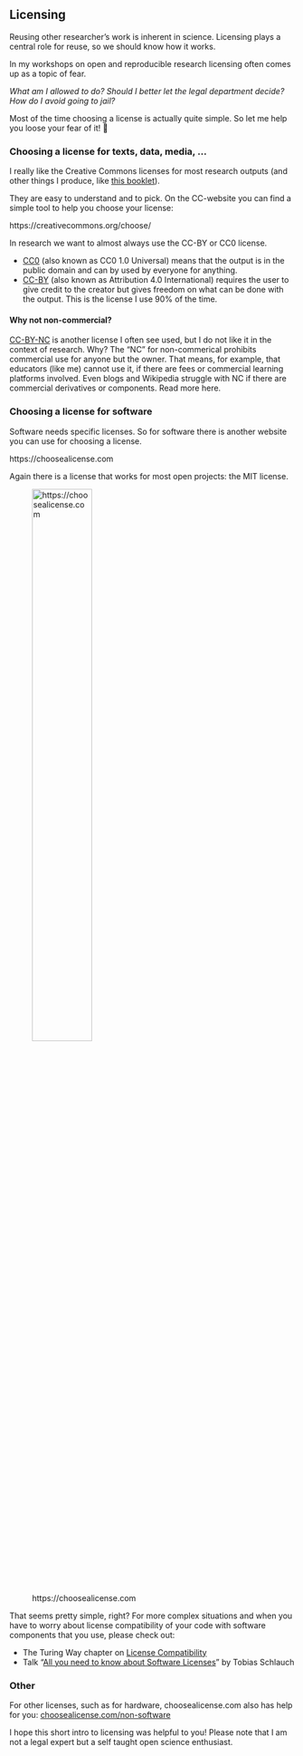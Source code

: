 ## Licensing

Reusing other researcher's work is inherent in science. Licensing plays a central role for reuse, so we should know how it works.
	
	

In my workshops on open and reproducible research licensing often comes up as a topic of fear.

*What am I allowed to do? Should I better let the legal department decide? How do I avoid going to jail?*

Most of the time choosing a license is actually quite simple. So let me help you loose your fear of it! 🤗

### Choosing a license for texts, data, media, ...

I really like the Creative Commons licenses for most research outputs (and other things I produce, like [this booklet](/license.qmd)).

They are easy to understand and to pick. On the CC-website you can find a simple tool to help you choose your license:

https://creativecommons.org/choose/

In research we want to almost always use the CC-BY or CC0 license.

- [CC0](https://creativecommons.org/publicdomain/zero/1.0/) (also known as CC0 1.0 Universal) means that the output is in the public domain and can by used by everyone for anything.
- [CC-BY](https://creativecommons.org/licenses/by/4.0/) (also known as Attribution 4.0 International) requires the user to give credit to the creator but gives freedom on what can be done with the output. This is the license I use 90% of the time.

#### Why not non-commercial?

[CC-BY-NC](https://creativecommons.org/licenses/by-nc/4.0/) is another license I often see used, but I do not like it in the context of research. Why? The "NC" for non-commerical prohibits commercial use for anyone but the owner. That means, for example, that educators (like me) cannot use it, if there are fees or commercial learning platforms involved. Even blogs and Wikipedia struggle with NC if there are commercial derivatives or components. Read more here.


### Choosing a license for software

Software needs specific licenses. So for software there is another website you can use for choosing a license.

https://choosealicense.com

Again there is a license that works for most open projects: the MIT license.

::: captioned-image-container
![https://choosealicense.com](images/mit-license.png){width=50% fig-alt="Screenshot of https://choosealicense.com section 'I want it simple and permissive'"}
:::

That seems pretty simple, right? For more complex situations and when you have to worry about license compatibility of your code with software components that you use, please check out:

- The Turing Way chapter on [License Compatibility](https://the-turing-way.netlify.app/reproducible-research/licensing/licensing-compatibility)
- Talk "[All you need to know about Software Licenses](https://zenodo.org/record/8246557)" by Tobias Schlauch

### Other

For other licenses, such as for hardware, choosealicense.com also has help for you:
[choosealicense.com/non-software](https://choosealicense.com/non-software/)

I hope this short intro to licensing was helpful to you! Please note that I am not a legal expert but a self taught open science enthusiast.

